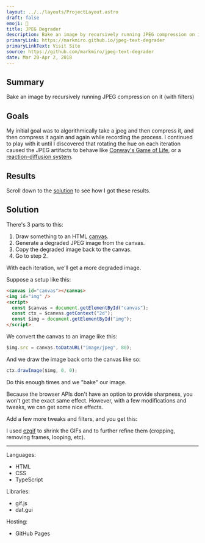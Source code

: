 ```yaml
---
layout: ../../layouts/ProjectLayout.astro
draft: false
emoji: 🥖
title: JPEG Degrader
description: Bake an image by recursively running JPEG compression on it (with filters)
primaryLink: https://markmiro.github.io/jpeg-text-degrader
primaryLinkText: Visit Site
source: https://github.com/markmiro/jpeg-text-degrader
date: Mar 20-Apr 2, 2018
---
```



## Summary

Bake an image by recursively running JPEG compression on it (with filters)

<S3Video src="projects/jpeg-degrader/vid.webm" />

## Goals

My initial goal was to algorithmically take a jpeg and then compress it, and then compress it again and again while recording the process. I continued to play with it until I discovered that rotating the hue on each iteration caused the JPEG artifacts to behave like [Conway's Game of Life](https://en.wikipedia.org/wiki/Conway%27s_Game_of_Life), or a [reaction-diffusion system](https://en.wikipedia.org/wiki/Reaction%E2%80%93diffusion_system).

## Results

Scroll down to the [solution](#solution) to see how I got these results.

<Images />

## Solution

There's 3 parts to this:

1. Draw something to an HTML [canvas](https://developer.mozilla.org/en-US/docs/Web/API/HTMLCanvasElement).
2. Generate a degraded JPEG image from the canvas.
3. Copy the degraded image back to the canvas.
4. Go to step 2.

With each iteration, we'll get a more degraded image.

Suppose a setup like this:

```html
<canvas id="canvas"></canvas>
<img id="img" />
<script>
  const $canvas = document.getElementById("canvas");
  const ctx = $canvas.getContext("2d");
  const $img = document.getElementById("img");
</script>
```

We convert the canvas to an image like this:

```js
$img.src = canvas.toDataURL("image/jpeg", 80);
```

And we draw the image back onto the canvas like so:

```js
ctx.drawImage($img, 0, 0);
```

Do this enough times and we "bake" our image.

<S3Image src="projects/jpeg-degrader/crush.jpeg" />

<S3Image src="projects/jpeg-degrader/crush-2.jpeg" />

Because the browser APIs don't have an option to provide sharpness, you won't get the exact same effect. However, with a few modifications and tweaks, we can get some nice effects.

Add a few more tweaks and filters, and you get this:

<S3Image src="projects/jpeg-degrader/results/ezgif-5-ca0acd317f.gif" />

I used [ezgif](https://ezgif.com/) to shrink the GIFs and to further refine them (cropping, removing frames, looping, etc).

---

Languages:

- HTML
- CSS
- TypeScript

Libraries:

- gif.js
- dat.gui

Hosting:

- GitHub Pages
